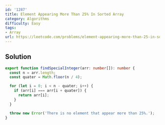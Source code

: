 ```yaml
---
id: '1287'
title: Element Appearing More Than 25% In Sorted Array
category: Algorithms
difficulty: Easy
tags:
- Array
url: https://leetcode.com/problems/element-appearing-more-than-25-in-sorted-array
---
```


## Solution

```typescript filename="solution.ts" copy
export function findSpecialInteger(arr: number[]): number {
  const n = arr.length;
  const quater = Math.floor(n / 4);

  for (let i = 0; i < n - quater; i++) {
    if (arr[i] === arr[i + quater]) {
      return arr[i];
    }
  }

  throw new Error('There is no element that appear more than 25%.');
}
```

